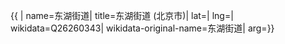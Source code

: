 {{ {{{1|PRC admin/showdata}}}|
name=东湖街道|
title=东湖街道 (北京市)|
lat=|
lng=|
wikidata=Q26260343|
wikidata-original-name=东湖街道|
arg={{{arg|}}}}}